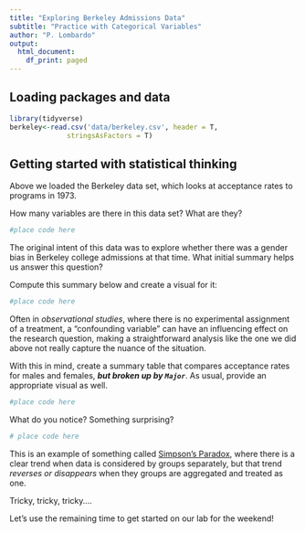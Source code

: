 ```yaml
---
title: "Exploring Berkeley Admissions Data"
subtitle: "Practice with Categorical Variables"
author: "P. Lombardo"
output:
  html_document:
    df_print: paged
---
```


## Loading packages and data
```r
library(tidyverse)
berkeley<-read.csv('data/berkeley.csv', header = T,
              stringsAsFactors = T)
```

## Getting started with statistical thinking
Above we loaded the Berkeley data set, which looks at acceptance rates to programs in 1973. 

How many variables are there in this data set? What are they?
```r
#place code here
```

The original intent of this data was to explore whether there was a gender bias in Berkeley college admissions at that time.  What initial summary helps us answer this question?

Compute this summary below and create a visual for it:
```r
#place code here
```

Often in *observational studies*, where there is no experimental assignment of a treatment, a "confounding variable" can have an influencing effect on the research question, making a straightforward analysis like the one we did above not really capture the nuance of the situation.

With this in mind, create a summary table that compares acceptance rates for males and females, ***but broken up by `Major`***.  As usual, provide an appropriate visual as well.
```r
#place code here
```

What do you notice?  Something surprising?
```r
# place code here
```

This is an example of something called [Simpson's Paradox](https://en.wikipedia.org/wiki/Simpson%27s_paradox), where there is a clear trend when data is considered by groups separately, but that trend *reverses or disappears* when they groups are aggregated and treated as one.

Tricky, tricky, tricky....

Let's use the remaining time to get started on our lab for the weekend!
